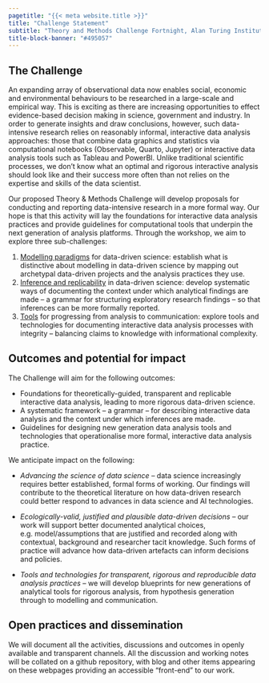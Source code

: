 ```yaml
---
pagetitle: "{{< meta website.title >}}"
title: "Challenge Statement"
subtitle: "Theory and Methods Challenge Fortnight, Alan Turing Institute"
title-block-banner: "#495057"
---
```


## The Challenge

An expanding array of observational data now enables social, economic and environmental behaviours to be researched in a large-scale and empirical way. This is exciting as there are increasing opportunities to effect evidence-based decision making in science, government and industry. In order to generate insights and draw conclusions, however, such data-intensive research relies on reasonably informal, interactive data analysis approaches: those that combine data graphics and statistics via computational notebooks (Observable, Quarto, Jupyter) or interactive data analysis tools such as Tableau and PowerBI. Unlike traditional scientific processes, we don’t know what an optimal and rigorous interactive analysis should look like and their success more often than not relies on the expertise and skills of the data scientist.

Our proposed Theory & Methods Challenge will develop proposals for conducting and reporting data-intensive research in a more formal way. Our hope is that this activity will lay the foundations for interactive data analysis practices and provide guidelines for computational tools that underpin the next generation of analysis platforms. Through the workshop, we aim to explore three sub-challenges:

1. [Modelling paradigms](modelling/) for data-driven science: establish what is distinctive about modelling in data-driven science by mapping out archetypal data-driven projects and the analysis practices they use.
2. [Inference and replicability](inference/) in data-driven science: develop systematic ways of documenting the context under which analytical findings are made – a grammar for structuring exploratory research findings – so that inferences can be more formally reported.
3. [Tools](tools/) for progressing from analysis to communication: explore tools and technologies for documenting interactive data analysis processes with integrity – balancing claims to knowledge with informational complexity.

## Outcomes and potential for impact

The Challenge will aim for the following outcomes:

* Foundations for theoretically-guided, transparent and replicable interactive data analysis, leading to more rigorous data-driven science.
* A systematic framework –  a grammar – for describing interactive data analysis and the context under which inferences are made.
* Guidelines for designing new generation data analysis tools and technologies that operationalise more formal, interactive data analysis practice.

We anticipate impact on the following:

* *Advancing the science of data science* -- data science increasingly requires better established, formal forms of working. Our findings will contribute to the theoretical literature on how data-driven research  could better respond to advances in data science and AI technologies.

* *Ecologically-valid, justified and plausible data-driven decisions* -- our work will support better documented analytical choices, e.g. model/assumptions that are justified and recorded along with contextual, background and researcher tacit knowledge. Such forms of practice will advance how data-driven artefacts can inform decisions and policies.

* *Tools and technologies for transparent, rigorous and reproducible data analysis practices* – we will develop blueprints for new generations of analytical tools for rigorous analysis, from hypothesis generation through to modelling and communication.


## Open practices and dissemination

We will document all the activities, discussions and outcomes in openly available and transparent channels. All the discussion and working notes will be collated on a github repository, with blog and other items appearing on these webpages providing an accessible "front-end" to our work.
